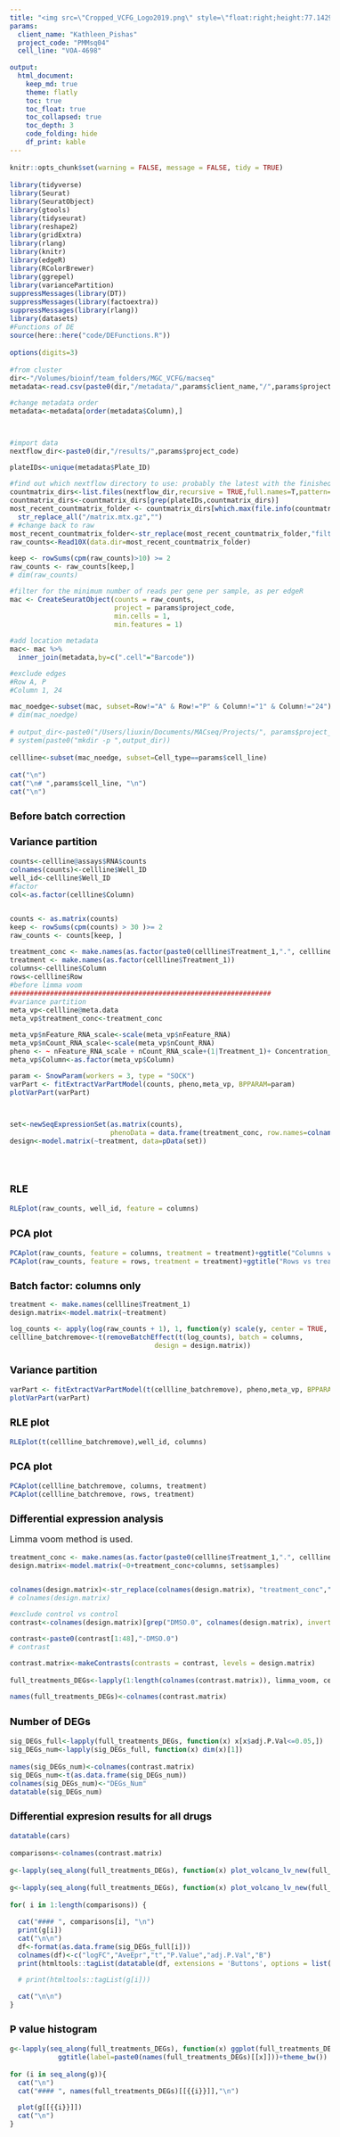 ```yaml
---
title: "<img src=\"Cropped_VCFG_Logo2019.png\" style=\"float:right;height:77.1429px;width:152px\"/>`r params$client_name`<br>`r params$project_code` Differential expression analysis for cell line `r params$cell_line` new format"
params:
  client_name: "Kathleen_Pishas"
  project_code: "PMMsq04"
  cell_line: "VOA-4698"
  
output: 
  html_document:
    keep_md: true
    theme: flatly
    toc: true
    toc_float: true
    toc_collapsed: true
    toc_depth: 3
    code_folding: hide
    df_print: kable
---
```




```r
knitr::opts_chunk$set(warning = FALSE, message = FALSE, tidy = TRUE)
```


<style type="text/css">

body{ /* Normal  */
      font-size: 16px;
  }
td {  /* Table  */
  font-size: 14px;
  white-space: nowrap;
}
h1.title {
  font-size: 32px;
  color: Black;
}
h1 { /* Header 1 */
  font-size: 24px;
  color: Black;
}
h2 { /* Header 2 */
    font-size: 18px;
  color: Black;
}
h3 { /* Header 3 */
  font-size: 18px;
  color: Black;
}
h4 { /* Header 4 */
  font-size: 18px;
  color: Black;
}
h5 { /* Normal  */
  font-size: 16px;
  color: Black;
  class = "author"
}
h6 { /* Normal  */
  font-size: 16px;
  color: Black;
  class = "data"
}
a, a:hover {
  color: #7d2b8b
}
code.r{ /* Code block */
    font-size: 12px;
}
pre { /* Code block - determines code spacing between lines */
    font-size: 14px;
}
</style>


<style type="text/css">
#TOC { /* Normal  */
  color: Black; 
  border-color: #7d2b8b
}
a {
color: Black;
}
.list-group-item.active, .list-group-item.active:focus, .list-group-item.active:hover {
    background-color: #7d2b8b;
    border-color: #7d2b8b;
}
</style>

<style>
div.a {
  text-indent: 50px;
}
</style>

<style>
.nav-pills>li>a {
    position: relative;
    display: block;
    color: #3c2372;
    border: 1px solid #7d2b8b;
    background-color: #ffffff;

    }
.nav-pills>li.active>a, .nav-pills>li.active>a:hover, .nav-pills>li.active>a:focus {
    color: #ffffff;
    background-color: #7d2b8b;
    border: 1px solid #ffffff;

    }
</style>
<style>

.tabset-dropdown > .nav-tabs {
	display: inline-block;
	max-height: 500px;
	min-height: 44px;
	overflow-y: auto;
	background: white;
	border: 1px solid #7d2b8b;
	border-radius: 4px;
	color:#7d2b8b;
}
</style>


```r
library(tidyverse)
library(Seurat)
library(SeuratObject)
library(gtools)
library(tidyseurat)
library(reshape2)
library(gridExtra)
library(rlang)
library(knitr)
library(edgeR)
library(RColorBrewer)
library(ggrepel)
library(variancePartition)
suppressMessages(library(DT))
suppressMessages(library(factoextra))
suppressMessages(library(rlang))
library(datasets)
#Functions of DE
source(here::here("code/DEFunctions.R"))
```





```r
options(digits=3)
```


```r

#from cluster
dir<-"/Volumes/bioinf/team_folders/MGC_VCFG/macseq"
metadata<-read.csv(paste0(dir,"/metadata/",params$client_name,"/",params$project_code,"/","corrected_",params$project_code,".csv"), sep = ",")

#change metadata order
metadata<-metadata[order(metadata$Column),]



#import data
nextflow_dir<-paste0(dir,"/results/",params$project_code)

plateIDs<-unique(metadata$Plate_ID)

#find out which nextflow directory to use: probably the latest with the finished analysis
countmatrix_dirs<-list.files(nextflow_dir,recursive = TRUE,full.names=T,pattern="matrix.mtx.gz")
countmatrix_dirs<-countmatrix_dirs[grep(plateIDs,countmatrix_dirs)]
most_recent_countmatrix_folder <- countmatrix_dirs[which.max(file.info(countmatrix_dirs)$mtime)] %>%
  str_replace_all("/matrix.mtx.gz","")
# #change back to raw
most_recent_countmatrix_folder<-str_replace(most_recent_countmatrix_folder,"filtered","raw")
raw_counts<-Read10X(data.dir=most_recent_countmatrix_folder)

keep <- rowSums(cpm(raw_counts)>10) >= 2
raw_counts <- raw_counts[keep,]
# dim(raw_counts)

#filter for the minimum number of reads per gene per sample, as per edgeR 
mac <- CreateSeuratObject(counts = raw_counts, 
                          project = params$project_code, 
                          min.cells = 1, 
                          min.features = 1) 

#add location metadata
mac<- mac %>%
  inner_join(metadata,by=c(".cell"="Barcode")) 

#exclude edges 
#Row A, P
#Column 1, 24

mac_noedge<-subset(mac, subset=Row!="A" & Row!="P" & Column!="1" & Column!="24")
# dim(mac_noedge)

```


```r
# output_dir<-paste0("/Users/liuxin/Documents/MACseq/Projects/", params$project_name, "/output/DEGs/", params$project_code,"/")
# system(paste0("mkdir -p ",output_dir))
```




```r
cellline<-subset(mac_noedge, subset=Cell_type==params$cell_line)
```


```r
cat("\n")
cat("\n# ",params$cell_line, "\n")
cat("\n")
```


## Before batch correction {.tabset .tabset-fade .tabset-pills}

### Variance partition

```r
counts<-cellline@assays$RNA$counts
colnames(counts)<-cellline$Well_ID
well_id<-cellline$Well_ID
#factor
col<-as.factor(cellline$Column)


counts <- as.matrix(counts)
keep <- rowSums(cpm(counts) > 30 )>= 2
raw_counts <- counts[keep, ]

treatment_conc <- make.names(as.factor(paste0(cellline$Treatment_1,".", cellline$Concentration_1)))
treatment <- make.names(as.factor(cellline$Treatment_1))
columns<-cellline$Column
rows<-cellline$Row
#before limma voom
#################################################################
#variance partition
meta_vp<-cellline@meta.data
meta_vp$treatment_conc<-treatment_conc

meta_vp$nFeature_RNA_scale<-scale(meta_vp$nFeature_RNA)
meta_vp$nCount_RNA_scale<-scale(meta_vp$nCount_RNA)
pheno <- ~ nFeature_RNA_scale + nCount_RNA_scale+(1|Treatment_1)+ Concentration_1 + (1|Treatment_1:Concentration_1) + (1 | Row) + (1 | Column) 
meta_vp$Column<-as.factor(meta_vp$Column)

param <- SnowParam(workers = 3, type = "SOCK")
varPart <- fitExtractVarPartModel(counts, pheno,meta_vp, BPPARAM=param)
plotVarPart(varPart)



set<-newSeqExpressionSet(as.matrix(counts),
                         phenoData = data.frame(treatment_conc, row.names=colnames(counts)))
design<-model.matrix(~treatment, data=pData(set))





```
### RLE

```r

RLEplot(raw_counts, well_id, feature = columns)

```

### PCA plot

```r

PCAplot(raw_counts, feature = columns, treatment = treatment)+ggtitle("Columns vs treatments")
PCAplot(raw_counts, feature = rows, treatment = treatment)+ggtitle("Rows vs treatments")

```


## Batch factor: columns only {.tabset .tabset-fade .tabset-pills}

```r
treatment <- make.names(cellline$Treatment_1)
design.matrix<-model.matrix(~treatment)

log_counts <- apply(log(raw_counts + 1), 1, function(y) scale(y, center = TRUE, scale = FALSE))
cellline_batchremove<-t(removeBatchEffect(t(log_counts), batch = columns, 
                                    design = design.matrix))

```


### Variance partition 

```r
varPart <- fitExtractVarPartModel(t(cellline_batchremove), pheno,meta_vp, BPPARAM=param)
plotVarPart(varPart)
```

### RLE plot

```r
RLEplot(t(cellline_batchremove),well_id, columns)
```

### PCA plot

```r
PCAplot(cellline_batchremove, columns, treatment)
PCAplot(cellline_batchremove, rows, treatment)
```


## Differential expression analysis

Limma voom method is used. 

```r
treatment_conc <- make.names(as.factor(paste0(cellline$Treatment_1,".", cellline$Concentration_1)))
design.matrix<-model.matrix(~0+treatment_conc+columns, set$samples)


colnames(design.matrix)<-str_replace(colnames(design.matrix), "treatment_conc","")
# colnames(design.matrix)

#exclude control vs control
contrast<-colnames(design.matrix)[grep("DMSO.0", colnames(design.matrix), invert = TRUE)]

contrast<-paste0(contrast[1:48],"-DMSO.0")
# contrast

contrast.matrix<-makeContrasts(contrasts = contrast, levels = design.matrix)


```



```r
full_treatments_DEGs<-lapply(1:length(colnames(contrast.matrix)), limma_voom, cellline, design.matrix = design.matrix, contrast.matrix = contrast.matrix)

names(full_treatments_DEGs)<-colnames(contrast.matrix)
```

### Number of DEGs

```r
sig_DEGs_full<-lapply(full_treatments_DEGs, function(x) x[x$adj.P.Val<=0.05,])
sig_DEGs_num<-lapply(sig_DEGs_full, function(x) dim(x)[1])
```


```r
names(sig_DEGs_num)<-colnames(contrast.matrix)
sig_DEGs_num<-t(as.data.frame(sig_DEGs_num))
colnames(sig_DEGs_num)<-"DEGs_Num"
datatable(sig_DEGs_num)
```






### Differential expresion results for all drugs {.tabset .tabset-dropdown}

```r
datatable(cars)
```


```r
comparisons<-colnames(contrast.matrix)
```

```r
g<-lapply(seq_along(full_treatments_DEGs), function(x) plot_volcano_lv_new(full_treatments_DEGs[[x]], title = paste0(names(full_treatments_DEGs)[[x]])))
```



```r
g<-lapply(seq_along(full_treatments_DEGs), function(x) plot_volcano_lv_new(full_treatments_DEGs[[x]], title = paste0(names(full_treatments_DEGs)[[x]])))
```




```r
for( i in 1:length(comparisons)) {
  
  cat("#### ", comparisons[i], "\n")
  print(g[i])
  cat("\n\n")
  df<-format(as.data.frame(sig_DEGs_full[i]))
  colnames(df)<-c("logFC","AveEpr","t","P.Value","adj.P.Val","B")
  print(htmltools::tagList(datatable(df, extensions = 'Buttons', options = list(dom = 'Bfrtip',buttons = c('copy', 'csv','excel')))))

  # print(htmltools::tagList(g[i]))
  
  cat("\n\n")
}
```

### P value histogram {.tabset .tabset-dropdown}

```r
g<-lapply(seq_along(full_treatments_DEGs), function(x) ggplot(full_treatments_DEGs[[x]], aes(x=P.Value))+geom_histogram()+
            ggtitle(label=paste0(names(full_treatments_DEGs)[[x]]))+theme_bw())
```


```r
for (i in seq_along(g)){
  cat("\n")
  cat("#### ", names(full_treatments_DEGs)[[{{i}}]],"\n")

  plot(g[[{{i}}]])
  cat("\n")
}

```








<br>

<br>

  <link rel="stylesheet" href="https://use.fontawesome.com/releases/v5.13.0/css/all.css">
  <link rel="stylesheet" href="https://use.fontawesome.com/releases/v5.13.0/css/v4-shims.css">

  &nbsp;
<hr />
<p style="text-align: center;"><a href="https://www.petermac.org/research/core-facilities/victorian-centre-functional-genomics"><span style="color: #7d2b8b;">Victorian Centre for Functional Genomics</span></a></p>


  <!-- Needs the "fab" prefix, V5 <i class="fab fa-twitter"></i> -->
<p style="text-align: center;">  
  <a href="https://twitter.com/VCFGconnect"> <i class="fa fa-twitter"></i></a>
</p>

&nbsp;
